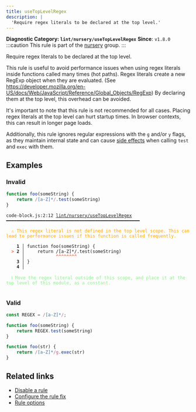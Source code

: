 ```yaml
---
title: useTopLevelRegex
description: |
  'Require regex literals to be declared at the top level.'
---
```


**Diagnostic Category: `lint/nursery/useTopLevelRegex`**
<Tabs>
<TabItem label="JavaScript (and super languages)" icon="seti:javascript">
**Since**: `v1.8.0`
:::caution
This rule is part of the [nursery](/linter/rules/#nursery) group.
:::

Require regex literals to be declared at the top level.

This rule is useful to avoid performance issues when using regex literals inside functions called many times (hot paths). Regex literals create a new RegExp object when they are evaluated. (See https://developer.mozilla.org/en-US/docs/Web/JavaScript/Reference/Global_Objects/RegExp) By declaring them at the top level, this overhead can be avoided.

It's important to note that this rule is not recommended for all cases. Placing regex literals at the top level can hurt startup times. In browser contexts, this can result in longer page loads.

Additionally, this rule ignores regular expressions with the `g` and/or `y` flags, as they maintain internal state and can cause
[side effects](https://developer.mozilla.org/en-US/docs/Web/JavaScript/Reference/Global_Objects/RegExp/lastIndex#avoiding_side_effects) when calling `test` and `exec` with them.

## Examples

### Invalid

```js
function foo(someString) {
    return /[a-Z]*/.test(someString)
}
```

<pre class="language-text"><code class="language-text">code-block.js:2:12 <a href="https://biomejs.dev/linter/rules/use-top-level-regex">lint/nursery/useTopLevelRegex</a> ━━━━━━━━━━━━━━━━━━━━━━━━━━━━━━━━━━━━━━━━━━━━━━━━━━━<br /><br /><strong><span style="color: Orange;">  </span></strong><strong><span style="color: Orange;">⚠</span></strong> <span style="color: Orange;">This regex literal is not defined in the top level scope. This can lead to performance issues if this function is called frequently.</span><br />  <br />    <strong>1 │ </strong>function foo(someString) &#123;<br /><strong><span style="color: Tomato;">  </span></strong><strong><span style="color: Tomato;">&gt;</span></strong> <strong>2 │ </strong>    return /[a-Z]&#42;/.test(someString)<br />   <strong>   │ </strong>           <strong><span style="color: Tomato;">^</span></strong><strong><span style="color: Tomato;">^</span></strong><strong><span style="color: Tomato;">^</span></strong><strong><span style="color: Tomato;">^</span></strong><strong><span style="color: Tomato;">^</span></strong><strong><span style="color: Tomato;">^</span></strong><strong><span style="color: Tomato;">^</span></strong><strong><span style="color: Tomato;">^</span></strong><br />    <strong>3 │ </strong>&#125;<br />    <strong>4 │ </strong><br />  <br /><strong><span style="color: lightgreen;">  </span></strong><strong><span style="color: lightgreen;">ℹ</span></strong> <span style="color: lightgreen;">Move the regex literal outside of this scope, and place it at the top level of this module, as a constant.</span><br />  <br /></code></pre>

### Valid

```js
const REGEX = /[a-Z]*/;

function foo(someString) {
    return REGEX.test(someString)
}
```

```js
function foo(str) {
    return /[a-Z]*/g.exec(str)
}
```

## Related links

- [Disable a rule](/linter/#disable-a-lint-rule)
- [Configure the rule fix](/linter#configure-the-rule-fix)
- [Rule options](/linter/#rule-options)

</TabItem>
</Tabs>

